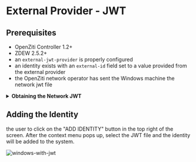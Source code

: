 
# External Provider - JWT

<ExtAuthNew />

## Prerequisites
* OpenZiti Controller 1.2+
* ZDEW 2.5.2+
* an `external-jwt-provider` is properly configured
* an identity exists with an `external-id` field set to a value provided from the external provider
* the OpenZiti network operator has sent the Windows machine the network jwt file

<Details>
<summary><b>Obtaining the Network JWT</b></summary>

### Obtain the Network JWT - ZAC

Adding an identity to a Windows machine that uses an external provider as the primary authentication mechanism with a JWT
requires the user or an operator to obtain a JWT ahead of time. This can be done in two different ways.

Obtain a controller's network JWT using the Ziti Admin Console. From the Authentication->JWT Signers page, click on 
"Download Network JWT" located on the top right, near the "plus" icon.

![ext-jwt-signer-basic](/img/ext-jwt-signer/ext-jwt-signer-basic.png)

### Obtain the Network JWT - Shell

Alternatively, a request can be made to the OpenZiti controller's API to return the JWT. Make an HTTP GET to the controller's
`/network-jwts` endpoint and extract the `token` field and save this content to a JWT. Using bash, `curl` and `jq` this
might look something like:
```text
curl -s https://my.openziti.controller.local:443/network-jwts | jq -r .data[].token > my-network-jwt
```
</Details>

## Adding the Identity

 the user to click on the "ADD IDENTITY" button in the top right of the screen. After the context menu pops up,
select the JWT file and the identity will be added to the system.

![windows-with-jwt](/img/clients/windows-with-jwt.png)

<ExtJwtFlow/>